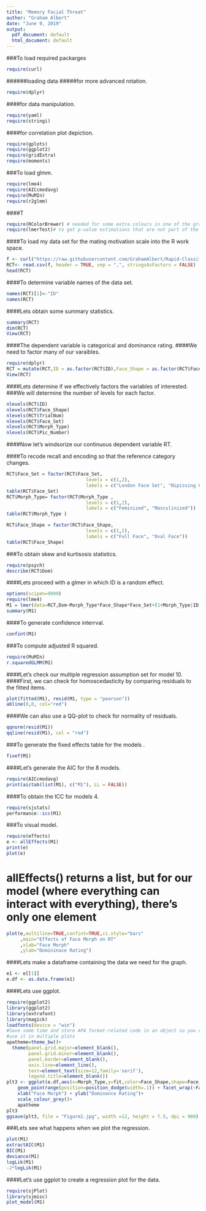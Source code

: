 ---
title: "Memory Facial Threat"
author: "Graham Albert"
date: "June 9, 2019"
output:
  pdf_document: default
  html_document: default
---


###To load required packarges
```{r}
require(curl) 
```
######loading data
#####for more advanced rotation.
```{r}
require(dplyr)
```
####for data manipulation.
```{r}
require(yaml)
require(stringi)
```
####for correlation plot depiction.
```{r}
require(gplots)
require(ggplot2)
require(gridExtra)
require(moments)
```

###To load glmm.
```{r}
require(lme4)
require(AICcmodavg)
require(MuMIn)
require(r2glmm)
```
####T
```{r}
require(RColorBrewer) # needed for some extra colours in one of the graphs
require(lmerTest)# to get p-value estimations that are not part of the standard lme4 packages
```


####To load my data set for the mating motivation scale into the  R work space.
```{r}
f <- curl("https://raw.githubusercontent.com/GrahamAlbert/Rapid-Classification-Task-Data/master/Rating_MLM_Combine_20200901_Reduced.csv")
RCT<- read.csv(f, header = TRUE, sep = ",", stringsAsFactors = FALSE)
head(RCT)
```

####To determine variable names of the data set.
```{r}
names(RCT)[1]<-"ID"
names(RCT)

```

####Lets obtain some summary statistics.
```{r}
summary(RCT)
dim(RCT)
View(RCT)
```

####The dependent variable is categorical and dominance rating.
####We need to factor many of our varaibles.
```{r}
require(dplyr)
RCT = mutate(RCT,ID = as.factor(RCT$ID),Face_Shape = as.factor(RCT$Face_Shape), TrialNum= as.factor(RCT$TrialNum),Face_Set = as.factor(RCT$Face_Set), Morph_Type= as.factor(RCT$Morph_Type), Pic_Number  = as.factor(RCT$Pic_Number))
View(RCT)
```

####Lets determine if we effectively factors the variables of interested.
###We will determine the number of levels for each factor.
```{r}
nlevels(RCT$ID)
nlevels(RCT$Face_Shape)
nlevels(RCT$TrialNum)
nlevels(RCT$Face_Set)
nlevels(RCT$Morph_Type)
nlevels(RCT$Pic_Number)
```
####Now let's windsorize our continuous dependent variable RT.





####To recode recall and encoding so that the reference category changes.
```{R}
RCT$Face_Set = factor(RCT$Face_Set,
                             levels = c(1,2),
                             labels = c("London Face Set", "Nipissing University Face Set"))
table(RCT$Face_Set)
RCT$Morph_Type= factor(RCT$Morph_Type ,
                             levels = c(1,2),
                             labels = c("Feminized", "Masculinized"))
table(RCT$Morph_Type )

RCT$Face_Shape = factor(RCT$Face_Shape,
                             levels = c(1,2),
                             labels = c("Full Face", "Oval Face"))
table(RCT$Face_Shape)
```


###To obtain skew and kurtisosis statistics.
```{r}
require(psych)
describe(RCT$Dom)
```

####Lets proceed with a glmer in which ID is a random effect.
```{r}
options(scipen=9999)
require(lme4)
M1 = lmer(data=RCT,Dom~Morph_Type*Face_Shape*Face_Set+(1+Morph_Type|ID)+(1|TrialNum)+(1|Pic_Number))
summary(M1)
```
####To generate confidence interrval.
```{r}
confint(M1)
```


###To compute adjusted R squared.
```{r}
require(MuMIn)
r.squaredGLMM(M1)
```




####Let's check our multiple regression assumption set for model 10.
####First, we can check for homoscedasticity by comparing residuals to the fitted items. 
```{r}
plot(fitted(M1), resid(M1, type = "pearson"))
abline(0,0, col="red")
```
####We can also use a QQ-plot to check for normality of residuals. 
```{r}
qqnorm(resid(M1)) 
qqline(resid(M1), col = "red")
```

###To generate the fixed effects table for the models .
```{r}
fixef(M1)
```



####Let's generate the AIC for the 8 models.
```{r}
require(AICcmodavg)
print(aictab(list(M1), c("M1"), LL = FALSE))
```



####To obtain the ICC for models 4.
```{r}
require(sjstats)
performance::icc(M1)
```

###To visual model.
```{r}
require(effects)
e <- allEffects(M1)
print(e)
plot(e)

```

# allEffects() returns a list, but for our model (where everything can interact with everything), there's only one element
```{r}
plot(e,multiline=TRUE,confint=TRUE,ci.style="bars"
     ,main="Effects of Face Morph on RT"
     ,xlab="Face Morph"
     ,ylab="Domininace Rating")
```
####Lets make a dataframe containing the data we need for the graph.
```{R}
e1 <- e[[1]]
e.df <- as.data.frame(e1)
```

####Lets use ggplot.
```{r}
require(ggplot2)
library(ggplot2)
library(extrafont)
library(magick)
loadfonts(device = "win")
#Save some time and store APA format-related code in an object so you can easily
#use it in multiple plots
apatheme=theme_bw()+
  theme(panel.grid.major=element_blank(),
        panel.grid.minor=element_blank(),
        panel.border=element_blank(),
        axis.line=element_line(),
        text=element_text(size=12,family='serif'),
        legend.title=element_blank())
plt3 <- ggplot(e.df,aes(x=Morph_Type,y=fit,color=Face_Shape,shape=Face_Set,ymin=lower,ymax=upper)) + 
    geom_pointrange(position=position_dodge(width=.1)) + facet_wrap(~Face_Shape) +
    xlab("Face Morph") + ylab("Dominance Rating")+
    scale_colour_grey()+
    apatheme
plt3
ggsave(plt3, file = "Figure2.jpg", width =12, height = 7.5, dpi = 900)
```



###Lets see what happens when we plot the regression.
```{r}
plot(M1)
extractAIC(M1)
BIC(M1)
deviance(M1)
logLik(M1)
-2*logLik(M1)
```


####Let's use ggplot to create a regression plot for the data.
```{r}
require(sjPlot)
library(sjmisc)
plot_model(M1)
```

